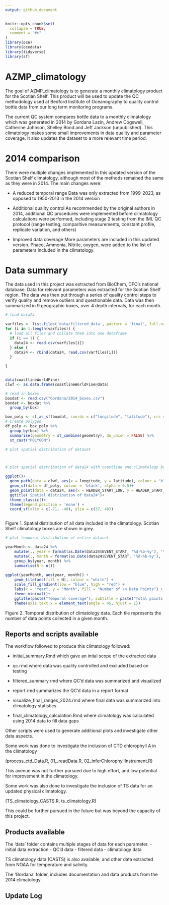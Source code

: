 ```yaml
---
output: github_document
---
```


<!-- README.md is generated from README.Rmd. Please edit that file -->

```r
knitr::opts_chunk$set(
  collapse = TRUE,
  comment = "#>"
)
library(oce)
library(ocedata)
library(tidyverse)
library(sf)
```

# AZMP_climatology

<!-- badges: start -->
<!-- badges: end -->

The goal of AZMP_climatology is to generate a monthly climatology product
for the Scotian Shelf. This product will be used to update the QC methodology 
used at Bedford Institute of Oceanography to quality control bottle data from
our long term monitoring programs. 

The current QC system compares bottle data to a monthly climatology which was 
generated in 2014 by Gordana Lazin, Andrew Cogswell, Catherine Johnson, 
Shelley Bond and Jeff Jackson (unpublished). This climatology makes some small 
improvements in data quality and parameter coverage. It also updates the dataset
to a more relevant time period. 

# 2014 comparison

There were multiple changes implemented in this updated version of the Scotian
Shelf climatology, although most of the methods remained the same as they were
in 2014. The main changes were:

- A reduced temporal range
        Data was only extracted from 1999-2023, as opposed to 1950-2013 in the 2014 version

- Additional quality control
        As recommended by the original authors in 2014, additional QC procedures
        were implemented before climatology calculations were performed, including 
        stage 2 testing from the IML QC protocol (range testing, comparitive 
        measurements, constant profile, replicate variation, and others)

- Improved data coverage
        More parameters are included in this updated version. Phaeo, Ammonia, 
        Nitrite, oxygen, were added to the list of parameters included in the
        climatology.
        


# Data summary

The data used in this project was extracted from BioChem, DFO's national database. 
Data for relevant parameters was extracted for the Scotian Shelf region. The data
was then put through a series of quality control steps to verify quality and remove
outliers and questionable data. Data was then summarized in 9 geographic boxes, 
over 4 depth intervals, for each month. 


```r
# load data24

varfiles <- list.files('data/filtered_data', pattern = 'final', full.names = TRUE)
for (i in 1:length(varfiles)) {
  # load all files and collate them into one dataframe
  if (i == 1) {
    data24 <- read.csv(varfiles[i])
  } else {
    data24 <- rbind(data24, read.csv(varfiles[i]))
  }
  
}


data(coastlineWorldFine)
clwf <- as.data.frame(coastlineWorldFine@data)

# read in boxes
boxdat <- read.csv("Gordana/2014_boxes.csv")
boxdat <- boxdat %>%
  group_by(box)

box_poly <- st_as_sf(boxdat, coords = c("longitude", "latitude"), crs = 4326)
# Create polygon
df_poly <- box_poly %>%
  group_by(box) %>%
  summarise(geometry = st_combine(geometry), do_union = FALSE) %>%
  st_cast("POLYGON")

```


```r

# plot spatial distribution of dataset



# plot spatial distribution of data24 with coastline and climatology boxes

ggplot()+
  geom_path(data = clwf, aes(x = longitude, y = latitude), colour = 'black', fill = 'grey')+
  geom_sf(data = df_poly, colour = 'black', alpha = 0.5)+
  geom_point(data = data24, aes(x = HEADER_START_LON, y = HEADER_START_LAT), colour = 'darkblue', alpha = 0.1)+
  ggtitle('Spatial distribution of data24')+
  theme_classic()+
  theme(legend.position = 'none') +
  coord_sf(xlim = c(-71, -48), ylim = c(37, 48))



```

Figure 1. Spatial distribution of all data included in the climatology. Scotian 
Shelf climatology boxes are shown in grey.


```r

# plot temporal distribution of entire dataset

yearMonth <- data24 %>%
    mutate(., year = format(as.Date(data24$EVENT_START, '%d-%b-%y'), '%Y')) %>%
    mutate(., month = format(as.Date(data24$EVENT_START, '%d-%b-%y'), '%b')) %>%
    group_by(year, month) %>%
    summarise(N = n())
  
ggplot(yearMonth, aes(year, month)) +
    geom_tile(aes(fill = N), colour = "white") +
    scale_fill_gradient(low = "blue", high = "red") +
    labs(x = "Year", y = "Month", fill = "Number of \n Data Points") +
    theme_minimal()+
    ggtitle(paste("Temporal coverage"), subtitle = paste("Total points: ", sum(yearMonth$N)))+
    theme(axis.text.x = element_text(angle = 45, hjust = 1))

```

Figure 2. Temporal distribution of climatology data. Each tile represents the 
number of data points collected in a given month. 


## Reports and scripts available

The workflow followed to produce this climatology followed:

  - initial_summary.Rmd which gave an intial scope of the extracted data
  
  - qc.rmd where data was quality controlled and excluded based on testing
  
  - filtered_summary.rmd where QC'd data was summarized and visualized
  
  - report.rmd summarizes the QC'd data in a report format
  
  - visualize_final_ranges_2024.rmd where final data was summarized into climatology statistics
  
  - final_climatology_calculation.Rmd where climatology was calculated using 2014 data to fill data gaps
  
  
  
Other scripts were used to generate additional plots and investigate other data aspects.

Some work was done to investigate the inclusion of CTD chlorophyll A in the climatology

  (process_ctd_Data.R, 01,_readData.R, 02_inferChlorophyllInstrument.R)
  
This avenue was not further pursued due to high effort, and low potential for improvement in the climatology.

Some work was also done to investigate the inclusion of TS data for an updated 
physical climatology. 

  (TS_climatology_CASTS.R, ts_climatology.R)
  
This could be further pursued in the future but was beyond the capacity of this project.



## Products available

The 'data' folder contains multiple stages of data for each parameter. 
  - initial data extraction
  - QC'd data
  - filtered data
  - climatology data
  
TS climatology data (CASTS) is also available, and other data extracted from NOAA for temperature and salinity. 

The 'Gordana' folder, includes documentation and data products from the 2014 climatology. 


## Update Log



